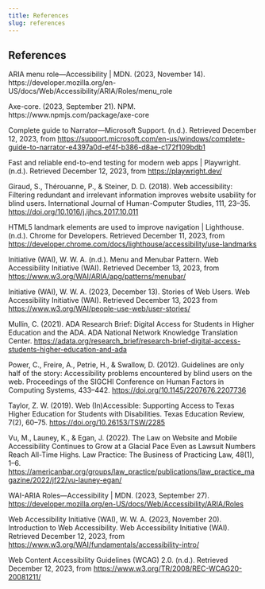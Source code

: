 ```yaml
---
title: References
slug: references
---
```



## References

<article class="citation" id="citation-aria-menu-role">
  <p class="citation-content">
    ARIA menu role—Accessibility | MDN. (2023, November 14).
    <a>https://developer.mozilla.org/en-US/docs/Web/Accessibility/ARIA/Roles/menu_role</a>
  </p>
</article>


<article class="citation" id="citation-axe-core">
  <p class="citation-content">
    Axe-core. (2023, September 21). NPM.
    <a>https://www.npmjs.com/package/axe-core</a>
  </p>
</article>


<article class="citation" id="citation-complete-guide-to-narrator">
  <p class="citation-content">
    Complete guide to Narrator—Microsoft Support. (n.d.). Retrieved December 12, 2023, from
    <a href="https://support.microsoft.com/en-us/windows/complete-guide-to-narrator-e4397a0d-ef4f-b386-d8ae-c172f109bdb1">https://support.microsoft.com/en-us/windows/complete-guide-to-narrator-e4397a0d-ef4f-b386-d8ae-c172f109bdb1</a>
  </p>
</article>

<article class="citation" id="citation-playwright">
  <p class="citation-content">
    Fast and reliable end-to-end testing for modern web apps | Playwright. (n.d.). Retrieved December 12, 2023, from
    <a href="https://playwright.dev/https://playwright.dev/">https://playwright.dev/</a>
  </p>
</article>

<article class="citation" id="citation-giraud">
  <p class="citation-content">
    Giraud, S., Thérouanne, P., & Steiner, D. D. (2018). Web accessibility: Filtering redundant and irrelevant information improves website usability for blind users. International Journal of Human-Computer Studies, 111, 23–35.
    <a href="https://doi.org/10.1016/j.ijhcs.2017.10.011">https://doi.org/10.1016/j.ijhcs.2017.10.011</a>
  </p>
</article>

<article class="citation" id="citation-landmarks">
  <p class="citation-content">
    HTML5 landmark elements are used to improve navigation | Lighthouse. (n.d.). Chrome for Developers. Retrieved December 11, 2023, from
    <a href="https://developer.chrome.com/docs/lighthouse/accessibility/use-landmarks">https://developer.chrome.com/docs/lighthouse/accessibility/use-landmarks</a>
  </p>
</article>

<article class="citation" id="citation-menu-menubar">
  <p class="citation-content">
    Initiative (WAI), W. W. A. (n.d.). Menu and Menubar Pattern. Web Accessibility Initiative (WAI). Retrieved December 13, 2023, from
    <a href="https://www.w3.org/WAI/ARIA/apg/patterns/menubar/">https://www.w3.org/WAI/ARIA/apg/patterns/menubar/</a>
  </p>
</article>

<article class="citation" id="citation-stories-of-web-users">
  <p class="citation-content">
    Initiative (WAI), W. W. A. (2023, December 13). Stories of Web Users. Web Accessibility Initiative (WAI). Retrieved December 13, 2023 from
    <a href="https://www.w3.org/WAI/people-use-web/user-stories/">https://www.w3.org/WAI/people-use-web/user-stories/</a>
  </p>
</article>

<article class="citation" id="citation-mullin">
  <p class="citation-content">
    Mullin, C. (2021). ADA Research Brief: Digital Access for Students in Higher Education and the ADA. ADA National Network Knowledge Translation Center.
    <a href="https://adata.org/research_brief/research-brief-digital-access-students-higher-education-and-ada">https://adata.org/research_brief/research-brief-digital-access-students-higher-education-and-ada</a>
  </p>
</article>

<article class="citation" id="citation-power">
  <p class="citation-content">
    Power, C., Freire, A., Petrie, H., & Swallow, D. (2012). Guidelines are only half of the story: Accessibility problems encountered by blind users on the web. Proceedings of the SIGCHI Conference on Human Factors in Computing Systems, 433–442.
    <a href="https://doi.org/10.1145/2207676.2207736">https://doi.org/10.1145/2207676.2207736</a>
  </p>
</article>

<article class="citation" id="citation-taylor">
  <p class="citation-content">
    Taylor, Z. W. (2019). Web (In)Accessible: Supporting Access to Texas Higher Education for Students with Disabilities. Texas Education Review, 7(2), 60–75.
    <a href="https://doi.org/10.26153/TSW/2285">https://doi.org/10.26153/TSW/2285</a>
  </p>
</article>

<article class="citation" id="citation-vu">
  <p class="citation-content">
    Vu, M., Launey, K., & Egan, J. (2022). The Law on Website and Mobile Accessibility Continues to Grow at a Glacial Pace Even as Lawsuit Numbers Reach All-Time Highs. Law Practice: The Business of Practicing Law, 48(1), 1–6.
    <a href="https://americanbar.org/groups/law_practice/publications/law_practice_magazine/2022/jf22/vu-launey-egan/">https://americanbar.org/groups/law_practice/publications/law_practice_magazine/2022/jf22/vu-launey-egan/</a>
  </p>
</article>

<article class="citation" id="citation-wai-aria-roles">
  <p class="citation-content">
    WAI-ARIA Roles—Accessibility | MDN. (2023, September 27).
    <a href="https://developer.mozilla.org/en-US/docs/Web/Accessibility/ARIA/Roles">https://developer.mozilla.org/en-US/docs/Web/Accessibility/ARIA/Roles</a>
  </p>
</article>

<article class="citation" id="citation-wai">
  <p class="citation-content">
    Web Accessibility Initiative (WAI), W. W. A. (2023, November 20). Introduction to Web Accessibility. Web Accessibility Initiative (WAI). Retrieved December 12, 2023, from
    <a href="https://www.w3.org/WAI/fundamentals/accessibility-intro/">https://www.w3.org/WAI/fundamentals/accessibility-intro/</a>
  </p>
</article>

<article class="citation" id="citation-wcag">
  <p class="citation-content">
    Web Content Accessibility Guidelines (WCAG) 2.0. (n.d.). Retrieved December 12, 2023, from
    <a href="https://www.w3.org/TR/2008/REC-WCAG20-20081211/https://www.w3.org/TR/2008/REC-WCAG20-20081211/">https://www.w3.org/TR/2008/REC-WCAG20-20081211/</a>
  </p>
</article>